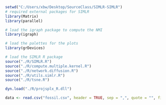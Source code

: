 ```r
setwd("C:/Users/xbw/Desktop/SourceClass/SIMLR-SIMLR")
# required external packages for SIMLR
library(Matrix)
library(parallel)

# load the igraph package to compute the NMI
library(igraph)

# load the palettes for the plots
library(grDevices)

# load the SIMLR R package
source("./R/SIMLR.R")
source("./R/compute.multiple.kernel.R")
source("./R/network.diffusion.R")
source("./R/utils.simlr.R")
source("./R/tsne.R")

dyn.load("./R/projsplx_R.dll")

```


```r
data <- read.csv("fossil.csv", header = TRUE, sep = ",", quote = "", fill = TRUE)
```

